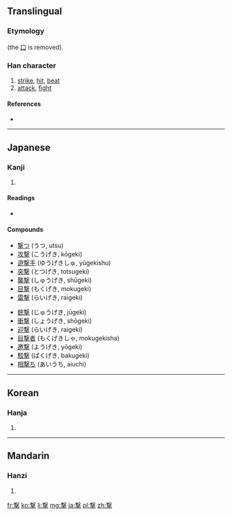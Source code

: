 {{also|擊|击}}
==Translingual==
{{ja-forms|撃|[[击]]|[[擊]]}}
===Etymology===
{{Han simp|擊|f=軎|t=車}} (the [[口]] is removed). 

===Han character===
{{Han char|rn=64|rad=手|as=11|sn=15|four=|canj=十水手 (JEQ), X十水手 (XJEQ)}}

# [[strike]], [[hit]], [[beat]]
# [[attack]], [[fight]]

====References====
* {{Han ref|kx=0453.191|dkj=12674|hdz=31940.021|uh=6483|ud=25731}}

----

==Japanese==

===Kanji===
{{ja-kanji|grade=c|rs=手11}}

# {{defn|lang=ja|sort=手11}}

====Readings====
* {{ja-readings|on=[[げき]] (geki), [[けき]] (keki)|kun=[[うつ]] (utsu)}}

====Compounds====
{{top2}}
* [[撃つ]] (うつ, utsu)
* [[攻撃]] (こうげき, kōgeki)
* [[遊撃手]] (ゆうげきしゅ, yūgekishu)
* [[突撃]] (とつげき, totsugeki)
* [[襲撃]] (しゅうげき, shūgeki)
* [[目撃]] (もくげき, mokugeki)
* [[雷撃]] (らいげき, raigeki)
{{mid2}}
* [[銃撃]] (じゅうげき, jūgeki)
* [[衝撃]] (しょうげき, shōgeki)
* [[迎撃]] (らいげき, raigeki)
* [[目撃者]] (もくげきしゃ, mokugekisha)
* [[邀撃]] (ようげき, yōgeki)
* [[駁撃]] (ばくげき, bakugeki)
* [[相撃ち]] (あいうち, aiuchi)
{{bottom}}
----

==Korean==

===Hanja===
{{ko-hanja|hangeul=격|eumhun=|rv=gyeok|mr=kyŏk|y=kyek}}

# {{defn|lang=ko|sort=手11}}

----

==Mandarin==

===Hanzi===
{{cmn-hanzi|pin=[[guì]] ([[gui4]]), [[jí]] ([[ji2]]), [[jué]] ([[jue2]])|wg=kuei<sup>4</sup>, chi<sup>2</sup>, chüeh<sup>2</sup>}}

# {{defn|lang=cmn|sort=手11}}

[[fr:撃]]
[[ko:撃]]
[[li:撃]]
[[mg:撃]]
[[ja:撃]]
[[pl:撃]]
[[zh:撃]]